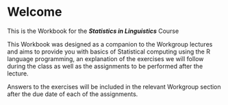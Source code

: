 # Welcome {.unnumbered}

This is the Workbook for the ***Statistics in Linguistics*** Course

This Workbook was designed as a companion to the Workgroup lectures and aims to provide you with basics of Statistical computing using the R language programming, an explanation of the exercises we will follow during the class as well as the assignments to be performed after the lecture.

Answers to the exercises will be included in the relevant Workgroup section after the due date of each of the assignments.
